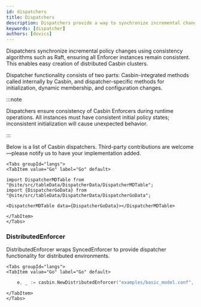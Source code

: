 ```yaml
---
id: dispatchers
title: Dispatchers
description: Dispatchers provide a way to synchronize incremental changes of policy.
keywords: [dispatcher]
authors: [dovics]
---
```


Dispatchers synchronize incremental policy changes using consistency algorithms such as Raft, ensuring all Enforcer instances remain consistent. This enables easy creation of distributed Casbin clusters.

Dispatcher functionality consists of two parts: Casbin-integrated methods called internally by Casbin, and dispatcher-specific methods for initialization, dynamic membership, and configuration changes.

:::note

Dispatchers ensure consistency of Casbin Enforcers during runtime operations. All instances must have consistent initial policy states; inconsistent initialization will cause unexpected behavior.

:::

Below is a list of Casbin dispatchers. Third-party contributions are welcome—please notify us to have your implementation added.

```mdx-code-block
<Tabs groupId="langs">
<TabItem value="Go" label="Go" default>

import DispatcherMDTable from "@site/src/tableData/DispatcherData/DispatcherMDTable";
import {DispatcherGoData} from "@site/src/tableData/DispatcherData/DispatcherGoData";

<DispatcherMDTable data={DispatcherGoData}></DispatcherMDTable>
```

```mdx-code-block
</TabItem>
</Tabs>
```

### DistributedEnforcer

DistributedEnforcer wraps SyncedEnforcer to provide dispatcher functionality for distributed environments.

```mdx-code-block
<Tabs groupId="langs">
<TabItem value="Go" label="Go" default>
```

```go
    e, _ := casbin.NewDistributedEnforcer("examples/basic_model.conf", "examples/basic_policy.csv")
```

```mdx-code-block
</TabItem>
</Tabs>
```

